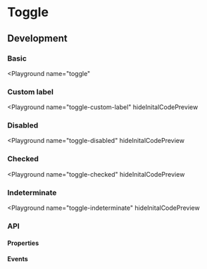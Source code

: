 

# Toggle

## Development

### Basic

<Playground
  name="toggle"
  >
</Playground>

### Custom label

<Playground
  name="toggle-custom-label"
  hideInitalCodePreview
  >
</Playground>

### Disabled

<Playground
  name="toggle-disabled"
  hideInitalCodePreview
  >
</Playground>

### Checked

<Playground
  name="toggle-checked"
  hideInitalCodePreview
  >
</Playground>

### Indeterminate

<Playground
name="toggle-indeterminate"
hideInitalCodePreview
>
</Playground>

### API

#### Properties

<Props />

#### Events

<Events />
